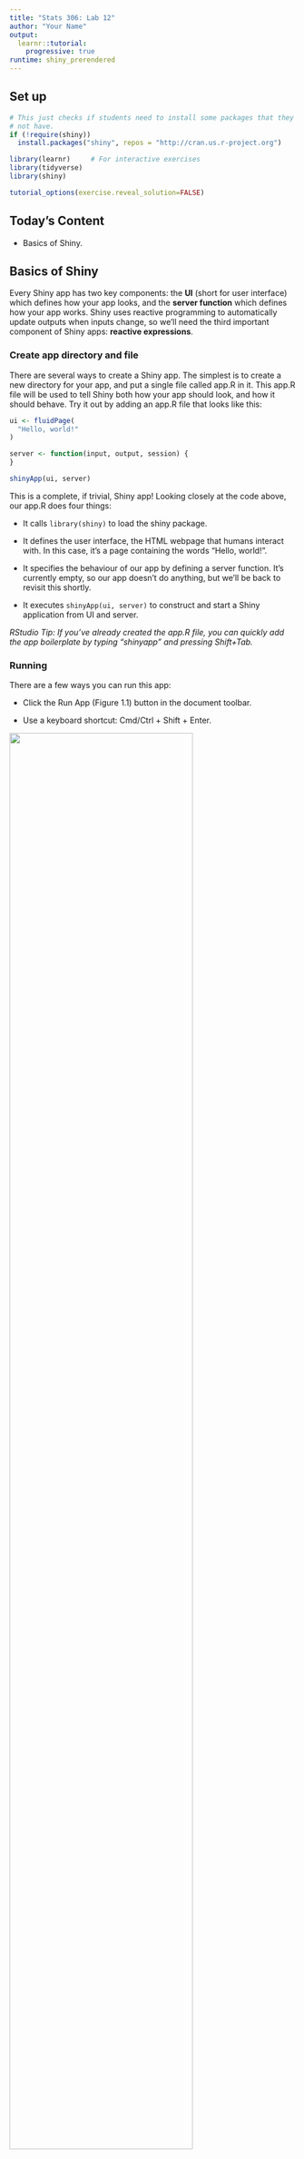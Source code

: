 ```yaml
---
title: "Stats 306: Lab 12"
author: "Your Name"
output: 
  learnr::tutorial:
    progressive: true
runtime: shiny_prerendered
---
```


## Set up

```r
# This just checks if students need to install some packages that they might 
# not have.
if (!require(shiny))
  install.packages("shiny", repos = "http://cran.us.r-project.org")
```

```r
library(learnr)     # For interactive exercises
library(tidyverse)
library(shiny)
```


```r
tutorial_options(exercise.reveal_solution=FALSE)
```


## Today's Content

- Basics of Shiny.

## Basics of Shiny

Every Shiny app has two key components: the **UI** (short for user interface) which defines how your app looks, and the **server function** which defines how your app works. Shiny uses reactive programming to automatically update outputs when inputs change, so we’ll need the third important component of Shiny apps: **reactive expressions**. 

### Create app directory and file

There are several ways to create a Shiny app. The simplest is to create a new directory for your app, and put a single file called app.R in it. This app.R file will be used to tell Shiny both how your app should look, and how it should behave. Try it out by adding an app.R file that looks like this:

```r
ui <- fluidPage(
  "Hello, world!"
)

server <- function(input, output, session) {
}

shinyApp(ui, server)
```
This is a complete, if trivial, Shiny app! Looking closely at the code above, our app.R does four things:

- It calls `library(shiny)` to load the shiny package.

- It defines the user interface, the HTML webpage that humans interact with. In this case, it’s a page containing the words “Hello, world!”.

- It specifies the behaviour of our app by defining a server function. It’s currently empty, so our app doesn’t do anything, but we’ll be back to revisit this shortly.

- It executes `shinyApp(ui, server)` to construct and start a Shiny application from UI and server.

*RStudio Tip: If you’ve already created the app.R file, you can quickly add the app boilerplate by typing “shinyapp” and pressing Shift+Tab.*

### Running

There are a few ways you can run this app:

- Click the Run App (Figure 1.1) button in the document toolbar.

- Use a keyboard shortcut: Cmd/Ctrl + Shift + Enter.

![](images/run-app.png){width=80%}

Pick one of these options, and check that you see the same app as in the following figure. Congratulations! You’ve made your first Shiny app.

![](images/hello-world.png){width=80%}

## Adding UI controls and behavior

### UI controls

Now we’re going to make a very simple app that shows you all the built-in data frames included in the datasets package.

Replace your ui with this code:

```r

ui <- fluidPage(
  selectInput("dataset", label = "Dataset", choices = ls("package:datasets")),
  verbatimTextOutput("summary"),
  tableOutput("table")
)

```

This example uses four new functions:

- `fluidPage()` is a **layout function** that sets up the basic visual structure of the page. 

- `selectInput()` is an **input control** that lets the user interact with the app by providing a value. In this case, it’s a select box with the label “Dataset” and lets you choose one of the built-in datasets that come with R. 

- `verbatimTextOutput()` and `tableOutput()` are **output controls** that tell Shiny where to put rendered output (we’ll get into the how in a moment). `verbatimTextOutput()` displays code and `tableOutput()` displays tables. 


Go ahead and run the app again. You’ll now see the following figure, a page containing a select box. We only see the input, not the two outputs, because we haven’t yet told Shiny how the input and outputs are related.


![](images/ui.png){width=80%}


### Adding behaviour

Next, we’ll bring the outputs to life by defining them in the server function. We’ll tell Shiny how to fill in the summary and table outputs in the sample app by providing the “recipes” for those outputs. Replace your empty server function with this:

```r

server <- function(input, output, session) {
  output$summary <- renderPrint({  # "summary" is the output ID we used for verbatimTextOutput() in ui control
    dataset <- get(input$dataset, "package:datasets") # retrieve dataset from the list package::datasets
    summary(dataset)  # Output the summary of the dataset
  })
  
  output$table <- renderTable({ # "table" is the output ID we used for tableOutput() in ui control
    dataset <- get(input$dataset, "package:datasets")
    dataset # Output the dataset
  })
}

```

- The left-hand side of the assignment operator (`<-`), `output$ID`, indicates that you’re providing the recipe for the Shiny output with that ID. 

- The right-hand side of the assignment uses a specific render function to wrap some code that you provide. Each `render{Type}` function is designed to produce a particular type of output (e.g. text, tables, and plots), and is often paired with a `{type}Output` function in UI control. For example, in this app, `renderPrint()` is paired with `verbatimTextOutput()` to display a statistical summary with fixed-width (verbatim) text, and `renderTable()` is paired with `tableOutput()` to show the input data in a table.


Run the app again and play around, watching what happens to the output when you change an input. The following figure shows what you should see when you open the app.

![](images/server.png){width=80%}

## Reactive Expressions

Even in this simple example, we have some code that’s duplicated: the following line is present in both outputs.

```r
dataset <- get(input$dataset, "package:datasets")
```

In traditional R scripting, we use two techniques to deal with duplicated code: either we capture the value using a variable, or capture the computation with a function. Unfortunately neither of these approaches work here, and we need a new mechanism: **reactive expressions**.

You create a reactive expression by wrapping a block of code in `reactive({...})` and assigning it to a variable, and you use a reactive expression by calling it like a function. But while it looks like you’re calling a function, a reactive expression has an important difference: it only runs the first time it is called and then it caches its result until it needs to be updated.

We can update our `server()` to use reactive expressions, as shown below. The app behaves identically, but works a little more efficiently because it only needs to retrieve the dataset once, not twice.

```r

server <- function(input, output, session) {
  # Create a reactive expression
  dataset <- reactive({
    get(input$dataset, "package:datasets")
  })

  output$summary <- renderPrint({
    # Use a reactive expression by calling it like a function
    summary(dataset())
  })
  
  output$table <- renderTable({
    dataset()
  })
}

```


## Basic UI - Inputs

As we saw in the previous chapter, you use functions like `sliderInput()`, `selectInput()`, `textInput()`, and `numericInput()` to insert input controls into your UI specification. Now we’ll discuss the common structure that underlies all input functions and give a quick overview of the inputs built into Shiny.

### Common Structure

All input functions have the same first argument: `inputId`. This is the identifier used to connect the front end with the back end: if your UI has an input with ID "name", the server function will access it with `input$name`.

The inputId has two constraints:

- It must be a simple string that contains only letters, numbers, and underscores (no spaces, dashes, periods, or other special characters allowed!). Name it like you would name a variable in R.

- It must be unique. If it’s not unique, you’ll have no way to refer to this control in your server function!

Most input functions have a second parameter called `label`. This is used to create a human-readable label for the control. The third parameter is typically `value`, which, where possible, lets you set the default value.

### Free text

Collect small amounts of text with `textInput()`, passwords with `passwordInput()`, and paragraphs of text with `textAreaInput()`.

```r

ui <- fluidPage(
  textInput("name", "What's your name?"),
  passwordInput("password", "What's your password?"),
  textAreaInput("story", "Tell me about yourself", rows = 3)
)

```

![](images/free-text.png){width=80%}

### Numeric Inputs

To collect numeric values, create a constrained text box with `numericInput()` or a slider with `sliderInput()`. If you supply a length-2 numeric vector for the default value of `sliderInput()`, you get a “range” slider with two ends.

```r

ui <- fluidPage(
  numericInput("num", "Number one", value = 0, min = 0, max = 100),
  sliderInput("num2", "Number two", value = 50, min = 0, max = 100),
  sliderInput("rng", "Range", value = c(10, 20), min = 0, max = 100)
)

```

![](images/numeric.png){width=80%}
Sliders are extremely customisable and there are many ways to tweak their appearance. See `?sliderInput` and [here](https://shiny.rstudio.com/articles/sliders.html).

### Dates

Collect a single day with `dateInput()` or a range of two days with `dateRangeInput()`. These provide a convenient calendar picker, and additional arguments like `datesdisabled` and `daysofweekdisabled` allow you to restrict the set of valid inputs.

```r
ui <- fluidPage(
  dateInput("dob", "When were you born?"),
  dateRangeInput("holiday", "When do you want to go on vacation next?")
)
```

![](images/date.png){width=80%}

### Limited Choices

There are two different approaches to allow the user to choose from a prespecified set of options: `selectInput()` and `radioButtons()`.

```r

animals <- c("dog", "cat", "mouse", "bird", "other", "I hate animals")

ui <- fluidPage(
  selectInput("state", "What's your favourite state?", state.name),
  radioButtons("animal", "What's your favourite animal?", animals)
)
```

![](images/limited-choices.png){width=80%}

Dropdowns created with `selectInput()` take up the same amount of space, regardless of the number of options, making them more suitable for longer options. You can also set `multiple = TRUE` to allow the user to select multiple elements.

```r
ui <- fluidPage(
  selectInput(
    "state", "What's your favourite state?", state.name,
    multiple = TRUE
  )
)
```

![](images/multi-select.png){width=80%}

There’s no way to select multiple values with radio buttons, but there’s an alternative that’s conceptually similar: `checkboxGroupInput()`.

```r
ui <- fluidPage(
  checkboxGroupInput("animal", "What animals do you like?", animals)
)
```

![](images/multi-radio.png){width=80%}

### File Uploads

Allow the user to upload a file with `fileInput()`:

```r

ui <- fluidPage(
  fileInput("upload", NULL)
)

```

![](images/upload.png){width=80%}


**Exercises:**

Carefully read the documentation for `sliderInput()` to figure out how to create a date slider, as shown below.

![](images/date-slider.png){width=80%}

```r
sliderInput(...)
```

```r
?sliderInput 
# Check how to set the range and default value for the slider.
```

```r
sliderInput(
  "dates",
  "When should we deliver?",
  min = as.Date("2019-08-09"),
  max = as.Date("2019-08-16"),
  value = as.Date("2019-08-10")
)
```


## Basic UI - Output

`output` is very similar to `input`: it’s also a list-like object named according to the output ID. The main difference is that you use it for sending output instead of receiving input. You always use the `output` object in concert with a `render` function, as in the following simple example:

```r
ui <- fluidPage(
  textOutput("greeting")
)

server <- function(input, output, session) {
  output$greeting <- renderText("Hello human!")
}
```

The render function does two things:

- It sets up a special reactive context that automatically tracks what inputs the output uses.

- It converts the output of your R code into HTML suitable for display on a web page.

- You’ll get an error if you forget the render function:

```r

server <- function(input, output, session) {
  output$greeting <- "Hello human"
}
shinyApp(ui, server)
#> Error: Unexpected character object for output$greeting
#> Did you forget to use a render function?
```


## Reactive Programming

An app is going to be pretty boring if it only has inputs or only has outputs. The real magic of Shiny happens when you have an app with both. Let’s look at a simple example:

```r
ui <- fluidPage(
  textInput("name", "What's your name?"),
  textOutput("greeting")
)

server <- function(input, output, session) {
  output$greeting <- renderText({
    paste0("Hello ", input$name, "!")
  })
}

```

 If you run the app, and type in the name box, you’ll see that the greeting updates automatically as you type:
 
![](images/connection-3.png){width=50%}
 
 This is the big idea in Shiny: you don’t need to tell an output when to update, because Shiny automatically figures it out for you. 
 
 
## Case Study - Simulations
 
Imagine I want to compare two simulated datasets with a plot and a hypothesis test. I’ve done a little experimentation and come up with the functions below: `freqpoly()` visualises the two distributions with frequency polygons, and `t_test()` uses a t-test to compare means and summarises the results with a string:


```r
freqpoly <- function(x1, x2, binwidth = 0.1, xlim = c(-3, 3)) {
  df <- data.frame(
    x = c(x1, x2),
    g = c(rep("x1", length(x1)), rep("x2", length(x2)))
  )

  ggplot(df, aes(x, colour = g)) +
    geom_freqpoly(binwidth = binwidth, size = 1) +
    coord_cartesian(xlim = xlim)
}


t_test <- function(x1, x2) {
  test <- t.test(x1, x2)
  
  # use sprintf() to format t.test() results compactly
  sprintf(
    "p value: %0.3f\n[%0.2f, %0.2f]",
    test$p.value, test$conf.int[1], test$conf.int[2]
  )
}

```

If I have some simulated data, I can use these functions to compare two variables:

```r
set.seed(1)
x1 <- rnorm(100, mean = 0, sd = 0.5)
x2 <- rnorm(200, mean = 0.15, sd = 0.9)

freqpoly(x1, x2)
cat(t_test(x1, x2))
#> p value: 0.005
#> [-0.39, -0.07]

```

I’d like to use these two tools to quickly explore a bunch of simulations. A Shiny app is a great way to do this because it lets you avoid tediously modifying and re-running R code. Below I wrap the pieces into a Shiny app where I can interactively tweak the inputs. Let's look at how to create the following Shiny app.

![](images/case-study-1.png){width=90%}

Let’s start with the **UI**. The first row has three columns for input controls (distribution 1, distribution 2, and plot controls). The second row has a wide column for the plot, and a narrow column for the hypothesis test.

```r
ui <- fluidPage(
  fluidRow(
    column(4, # 4 is the width of the column
      "Distribution 1",
      numericInput("n1", label = "n", value = 1000, min = 1),
      numericInput("mean1", label = "µ", value = 0, step = 0.1),
      numericInput("sd1", label = "σ", value = 0.5, min = 0.1, step = 0.1)
    ),
    column(4, 
      "Distribution 2",
      numericInput("n2", label = "n", value = 1000, min = 1),
      numericInput("mean2", label = "µ", value = 0, step = 0.1),
      numericInput("sd2", label = "σ", value = 0.5, min = 0.1, step = 0.1)
    ),
    column(4,
      "Frequency polygon",
      numericInput("binwidth", label = "Bin width", value = 0.1, step = 0.1),
      sliderInput("range", label = "range", value = c(-3, 3), min = -5, max = 5)
    )
  ),
  fluidRow(
    column(9, plotOutput("hist")),
    column(3, verbatimTextOutput("ttest"))
  )
)

```

- `fluidRow()` creates a row in the Shiny panel.

- `column()` clarifies what inputs are included in one column within a row.

- We use two types of outputs: `plotOutput()` and `verbatimTextOutput()`, to inlcude plot and text, respectively.


The server function combines calls to freqpoly() and t_test() functions after drawing from the specified distributions:

```r

server <- function(input, output, session) {
  output$hist <- renderPlot({
    x1 <- rnorm(input$n1, input$mean1, input$sd1)
    x2 <- rnorm(input$n2, input$mean2, input$sd2)
    freqpoly(x1, x2, binwidth = input$binwidth, xlim = input$range)
  }, res = 96)

  output$ttest <- renderText({
    x1 <- rnorm(input$n1, input$mean1, input$sd1)
    x2 <- rnorm(input$n2, input$mean2, input$sd2)
    
    t_test(x1, x2)
  })
}

```

You can run this example in `app-simulations.R`.


**Exercise**
We want to run simulations for two Poisson distributions. The inputs should be the parameters `lambda1` and `lambda2` for the two distributions, and the number of samples `n`. The output should be frequency polygons for the two samples (You can use the function `freqpoly()` defined before). Generate the app as shown in the following figure. 

![](images/simulation-2.png){width=90%}


